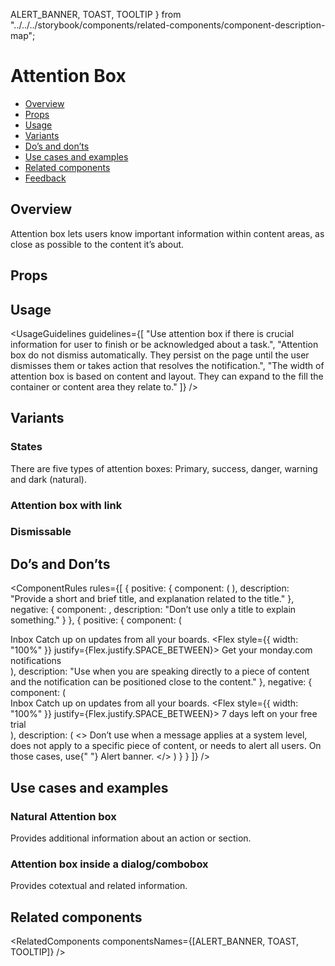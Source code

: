   ALERT_BANNER,
  TOAST,
  TOOLTIP
} from "../../../storybook/components/related-components/component-description-map";

<Meta of={AttentionBoxStories} />

# Attention Box

- [Overview](#overview)
- [Props](#props)
- [Usage](#usage)
- [Variants](#variants)
- [Do’s and don’ts](#dos-and-donts)
- [Use cases and examples](#use-cases-and-examples)
- [Related components](#related-components)
- [Feedback](#feedback)

## Overview

Attention box lets users know important information within content areas, as close as possible to the content it’s about.

<Canvas of={AttentionBoxStories.Overview} />

## Props

<PropsTable />

## Usage

<UsageGuidelines
  guidelines={[
    "Use attention box if there is crucial information for user to finish or be acknowledged about a task.",
    "Attention box do not dismiss automatically. They persist on the page until the user dismisses them or takes action that resolves the notification.",
    "The width of attention box is based on content and layout. They can expand to the fill the container or content area they relate to."
  ]}
/>

<TipCheckYourself />

## Variants

### States

There are five types of attention boxes: Primary, success, danger, warning and dark (natural).

<Canvas of={AttentionBoxStories.States} />

### Attention box with link

<Canvas of={AttentionBoxStories.AttentionBoxWithLink} />

### Dismissable

<Canvas of={AttentionBoxStories.Dismissable} />

## Do’s and Don’ts

<ComponentRules
  rules={[
    {
      positive: {
        component: (
          <AttentionBox
            title="Attention box title"
            text="Studies show that 100% of people who celebrate birthdays, will eventually die."
            className="monday-storybook-attention-box_box"
          />
        ),
        description: "Provide a short and brief title, and explanation related to the title."
      },
      negative: {
        component: <AttentionBox title="Attention box title" />,
        description: "Don’t use only a title to explain something."
      }
    },
    {
      positive: {
        component: (
          <div>
            <span className="monday-storybook-attention-box_title">Inbox</span>
            <span className="monday-storybook-attention-box_text">Catch up on updates from all your boards.</span>
            <AttentionBox className="monday-storybook-attention-box_att-box" compact icon={Info}>
              <Flex style={{ width: "100%" }} justify={Flex.justify.SPACE_BETWEEN}>
                Get your monday.com notifications <AttentionBoxLink href="" text="Learn more" />
              </Flex>
            </AttentionBox>
          </div>
        ),
        description:
          "Use when you are speaking directly to a piece of content and the notification can be positioned close to the content."
      },
      negative: {
        component: (
          <div>
            <span className="monday-storybook-attention-box_title">Inbox</span>
            <span className="monday-storybook-attention-box_text">Catch up on updates from all your boards.</span>
            <AttentionBox compact className="monday-storybook-attention-box_att-box" icon={Info}>
              <Flex style={{ width: "100%" }} justify={Flex.justify.SPACE_BETWEEN}>
                7 days left on your free trial <AttentionBoxLink href="" text="Learn more" />
              </Flex>
            </AttentionBox>
          </div>
        ),
        description: (
          <>
            Don’t use when a message applies at a system level, does not apply to a specific piece of content, or needs
            to alert all users. On those cases, use{" "}
            <StorybookLink page="Feedback/AlertBanner">Alert banner.</StorybookLink>
          </>
        )
      }
    }
  ]}
/>

## Use cases and examples

### Natural Attention box

Provides additional information about an action or section.

<Canvas of={AttentionBoxStories.NaturalAttentionBox} />

### Attention box inside a dialog/combobox

Provides cotextual and related information.

<Canvas of={AttentionBoxStories.AttentionBoxInsideADialogCombobox} />

## Related components

<RelatedComponents componentsNames={[ALERT_BANNER, TOAST, TOOLTIP]} />
